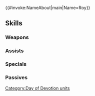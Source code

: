 {{#invoke:NameAbout|main|Name=Roy}}{{HeroPage Tabs}}
{{Hero Infobox
|Name=Roy
|Title=Youthful Gifts
|artist=BUNBUN
|GrowthModifier=None
|WeaponType=Colorless Bow
|MoveType=Cavalry
|Origin=Fire Emblem: The Binding Blade
|Gender=Male
|actorEN=Ray Chase
|actorJP=福山潤
|releaseDate=February 9, 2018
|TagID=愛の祭ロイ
|InternalID=215
|Properties=special,specRate_202202
|cv1=5
|cv2=100100
|description=The son of Eliwood, Marquess of Pherae. He decided to visit the festival after receiving an invitation from Lilina. Appears in Fire Emblem: The Binding Blade.
}}
{{Stats Page
|Lv1HP=17|Lv1ATK=9|Lv1SPD=6|Lv1DEF=5|Lv1RES=6
|GRHP=40|GRATK=60|GRSPD=30|GRDEF=50|GRRES=55
}}
==Skills==
===Weapons===
{{Weapons Table
|weapon1=Iron Bow
|weapon1Default=1
|weapon1Unlock=1
|weapon2=Steel Bow
|weapon2Default=3
|weapon2Unlock=2
|weapon3=Gratia
|weapon3Default=4
|weapon3Unlock=3
|weapon4=Gratia+
|weapon4Default=5
|weapon4Unlock=5
}}
===Assists===
{{Assists Table
|assist1=Reciprocal Aid
|assist1Default=4
|assist1Unlock=3
}}
===Specials===
{{Specials Table}}
===Passives===
{{Passives Table
|passiveA1=Death Blow 1
|passiveA2=Death Blow 2
|passiveA3=Death Blow 3
|passiveA1Unlock=1
|passiveA2Unlock=2
|passiveA3Unlock=4
|passiveC1=Bow Valor 1
|passiveC2=Bow Valor 2
|passiveC3=Bow Valor 3
|passiveC1Unlock=3
|passiveC2Unlock=4
|passiveC3Unlock=5
}}
{{Heroes Navbox}}
[[Category:Day of Devotion units]]